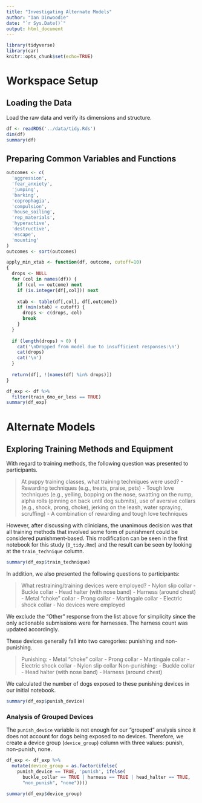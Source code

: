 ```yaml
---
title: "Investigating Alternate Models"
author: "Ian Dinwoodie"
date: "`r Sys.Date()`"
output: html_document
---
```


```r
library(tidyverse)
library(car)
knitr::opts_chunk$set(echo=TRUE)
```

# Workspace Setup

## Loading the Data

Load the raw data and verify its dimensions and structure.

```r
df <- readRDS('../data/tidy.Rds')
dim(df)
summary(df)
```

## Preparing Common Variables and Functions

```r
outcomes <- c(
  'aggression',
  'fear_anxiety',
  'jumping',
  'barking',
  'coprophagia',
  'compulsion',
  'house_soiling',
  'rep_materials',
  'hyperactive',
  'destructive',
  'escape',
  'mounting'
)
outcomes <- sort(outcomes)
```

```r
apply_min_xtab <- function(df, outcome, cutoff=10)
{
  drops <- NULL
  for (col in names(df)) {
    if (col == outcome) next
    if (is.integer(df[,col])) next
    
    xtab <- table(df[,col], df[,outcome])
    if (min(xtab) < cutoff) {
      drops <- c(drops, col)
      break
    }
  }
  
  if (length(drops) > 0) {
    cat('\nDropped from model due to insufficient responses:\n')
    cat(drops)
    cat('\n')
  }
  
  return(df[, !(names(df) %in% drops)])
}
```

```r
df_exp <- df %>%
  filter(train_6mo_or_less == TRUE)
summary(df_exp)
```

# Alternate Models

## Exploring Training Methods and Equipment

With regard to training methods, the following question was presented to
participants.

> At puppy training classes, what training techniques were used?
> - Rewarding techniques (e.g., treats, praise, pets)
> - Tough love techniques (e.g., yelling, bopping on the nose, swatting on the rump, alpha rolls (pinning on back until dog submits), use of aversive collars (e.g., shock, prong, choke), jerking on the leash, water spraying, scruffing)
> - A combination of rewarding and tough love techniques

However, after discussing with clinicians, the unanimous decision was that all
training methods that involved some form of punishment could be considered
punishment-based. This modification can be seen in the first notebook for this
study (`0_tidy.Rmd`) and the result can be seen by looking at the
`train_technique` column.

```r
summary(df_exp$train_technique)
```

In addition, we also presented the following questions to participants:

> What restraining/training devices were employed?
> - Nylon slip collar
> - Buckle collar
> - Head halter (with nose band)
> - Harness (around chest)
> - Metal "choke" collar
> - Prong collar
> - Martingale collar
> - Electric shock collar
> - No devices were employed

We exclude the "Other" response from the list above for simplicity since the
only actionable submissions were for harnesses. The harness count was updated
accordingly.

These devices generally fall into two caregories: punishing and non-punishing.

> Punishing:
> - Metal "choke" collar
> - Prong collar
> - Martingale collar
> - Electric shock collar
> - Nylon slip collar
> Non-punishing:
> - Buckle collar
> - Head halter (with nose band)
> - Harness (around chest)

We calculated the number of dogs exposed to these punishing devices in our
initial notebook.

```r
summary(df_exp$punish_device)
```

### Analysis of Grouped Devices

The `punish_device` variable is not enough for our "grouped" analysis since it
does not account for dogs being exposed to no devices. Therefore, we create a
device group (`device_group`) column with three values: punish, non-punish,
none.

```r
df_exp <- df_exp %>%
  mutate(device_group = as.factor(ifelse(
    punish_device == TRUE, 'punish', ifelse(
      buckle_collar == TRUE | harness == TRUE | head_halter == TRUE,
      "non_punish", "none"))))

summary(df_exp$device_group)
```
